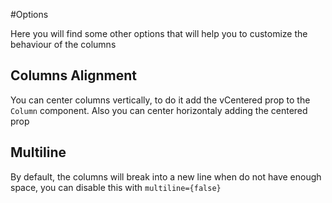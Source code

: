
<Meta title="Columns/Options" />

#Options

Here you will find some other options that will help you to customize the behaviour of the columns

## Columns Alignment

You can center columns vertically, to do it add the vCentered prop to the `Column` component. Also you can center horizontaly adding the centered prop

## Multiline

By default, the columns will break into a new line when do not have enough space, you can disable this with `multiline={false}`


<Canvas>
  <Story story={stories.Options} />
</Canvas>